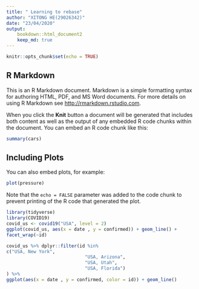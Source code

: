 ```yaml
---
title: " Learning to rebase"
author: "XITONG HE(29026342)"
date: "23/04/2020"
output:
    bookdown::html_document2
    keep_md: true
---
```


```r
knitr::opts_chunk$set(echo = TRUE)
```

## R Markdown

This is an R Markdown document. Markdown is a simple formatting syntax for authoring HTML, PDF, and MS Word documents. For more details on using R Markdown see <http://rmarkdown.rstudio.com>.

When you click the **Knit** button a document will be generated that includes both content as well as the output of any embedded R code chunks within the document. You can embed an R code chunk like this:

```r
summary(cars)
```

## Including Plots

You can also embed plots, for example:

```r
plot(pressure)
```

Note that the `echo = FALSE` parameter was added to the code chunk to prevent printing of the R code that generated the plot.

```r
library(tidyverse) 
library(COVID19)
covid_us <- covid19("USA", level = 2)
ggplot(covid_us, aes(x = date , y = confirmed)) + geom_line() +
facet_wrap(~id)
```

```r
covid_us %>% dplyr::filter(id %in%
c("USA, New York",
                             "USA, Arizona",
                             "USA, Utah",
                             "USA, Florida")
) %>%
ggplot(aes(x = date , y = confirmed, color = id)) + geom_line()
```
